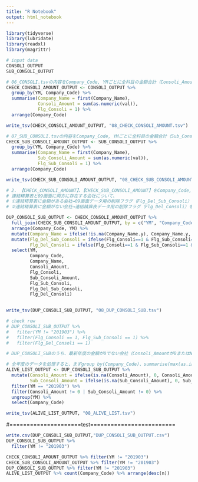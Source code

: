 ---
title: "R Notebook"
output: html_notebook
---

```{r}
library(tidyverse)
library(lubridate)
library(readxl)
library(magrittr)
```

```{r}
# input data
CONSOLI_OUTPUT
SUB_CONSOLI_OUTPUT
```

```{r}
# 06_CONSOLI.tsvの内容をCompany_Code, YMごとに全科目の金額合計（Consoli_Amount）を算出
CHECK_CONSOLI_AMOUNT_OUTPUT <- CONSOLI_OUTPUT %>% 
  group_by(YM, Company_Code) %>% 
  summarise(Company_Name = first(Company_Name),
            Consoli_Amount = sum(as.numeric(val)),
            Flg_Consoli = 1) %>% 
  arrange(Company_Code)

write_tsv(CHECK_CONSOLI_AMOUNT_OUTPUT, "08_CHECK_CONSOLI_AMOUNT.tsv") 
```

```{r}
# 07_SUB_CONSOLI.tsvの内容をCompany_Code, YMごとに全科目の金額合計（Sub_Consoli_Amount）を算出
CHECK_SUB_CONSOLI_AMOUNT_OUTPUT <- SUB_CONSOLI_OUTPUT %>% 
  group_by(YM, Company_Code) %>% 
  summarise(Company_Name = first(Company_Name),
            Sub_Consoli_Amount = sum(as.numeric(val)),
            Flg_Sub_Consoli = 1) %>% 
  arrange(Company_Code)

write_tsv(CHECK_SUB_CONSOLI_AMOUNT_OUTPUT, "08_CHECK_SUB_CONSOLI_AMOUNT.tsv") 
```


```{r}
# 2. 【CHECK_CONSOLI_AMOUNT】、【CHECK_SUB_CONSOLI_AMOUNT】をCompany_Code, YMをキーとしてjoin
# 連結精算表と09画面に両方に存在する会社について、
# ①連結精算表に金額がある会社→09画面データ用の削除フラグ（Flg_Del_Sub_Consoli）をセット　
# ②連結精算表に金額がない会社→連結精算表データ用の削除フラグ（Flg_Del_Consoli）をセット

DUP_CONSOLI_SUB_OUTPUT <- CHECK_CONSOLI_AMOUNT_OUTPUT %>% 
  full_join(CHECK_SUB_CONSOLI_AMOUNT_OUTPUT, by = c("YM", "Company_Code")) %>% 
  arrange(Company_Code, YM) %>% 
  mutate(Company_Name = ifelse(!is.na(Company_Name.y), Company_Name.y, Company_Name.x)) %>% 　#子会社名優先
  mutate(Flg_Del_Sub_Consoli = ifelse(Flg_Consoli==1 & Flg_Sub_Consoli==1 & Consoli_Amount!=0, 1, NA),
         Flg_Del_Consoli = ifelse(Flg_Consoli==1 & Flg_Sub_Consoli==1 & Consoli_Amount==0, 1, NA)) %>% 
  select(YM, 
         Company_Code, 
         Company_Name, 
         Consoli_Amount, 
         Flg_Consoli, 
         Sub_Consoli_Amount,
         Flg_Sub_Consoli,
         Flg_Del_Sub_Consoli,
         Flg_Del_Consoli)
  

write_tsv(DUP_CONSOLI_SUB_OUTPUT, "08_DUP_CONSOLI_SUB.tsv") 

# check row
# DUP_CONSOLI_SUB_OUTPUT %>% 
#   filter(YM != "201903") %>% 
#   filter(Flg_Consoli == 1, Flg_Sub_Consoli == 1) %>% 
#   filter(Flg_Del_Consoli == 1)
```



```{r}
# DUP_CONSOLI_SUBのうち、最新年度の金額が0でない会社（Consoli_Amountが0またはNULLでない or Sub_Consoli_Amountが0またはNULLでない）を抽出し、Company_CodeのListを作成

# 全年度のデータを処理すると、まずgroup by(Company_Code)、summarise(max(as.integer(YM)))をしてから処理する
ALIVE_LIST_OUTPUT <- DUP_CONSOLI_SUB_OUTPUT %>% 
  mutate(Consoli_Amount = ifelse(is.na(Consoli_Amount), 0, Consoli_Amount), # covert NA to 0 as "0 amount"
         Sub_Consoli_Amount = ifelse(is.na(Sub_Consoli_Amount), 0, Sub_Consoli_Amount)) %>%
  filter(YM == "201903") %>% 
  filter(Consoli_Amount != 0 | Sub_Consoli_Amount != 0) %>% 
  ungroup(YM) %>% 
  select(Company_Code)

write_tsv(ALIVE_LIST_OUTPUT, "08_ALIVE_LIST.tsv") 
```



#=====================test=========================

```{r}

write.csv(DUP_CONSOLI_SUB_OUTPUT,"DUP_CONSOLI_SUB_OUTPUT.csv")
DUP_CONSOLI_SUB_OUTPUT %>% 
  filter(YM != "201903")
```


```{r}
CHECK_CONSOLI_AMOUNT_OUTPUT %>% filter(YM != "201903")
CHECK_SUB_CONSOLI_AMOUNT_OUTPUT %>% filter(YM != "201903")
DUP_CONSOLI_SUB_OUTPUT %>% filter(YM != "201903")
ALIVE_LIST_OUTPUT %>% count(Company_Code) %>% arrange(desc(n))
```
